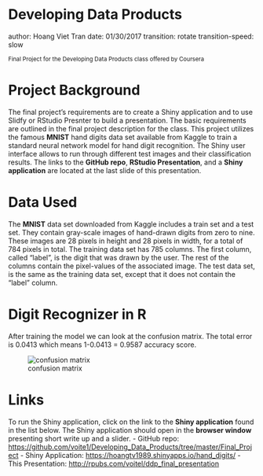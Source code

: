 Developing Data Products 
========================================================
author: Hoang Viet Tran
date: 01/30/2017
transition: rotate
transition-speed: slow

<small>
Final Project for the Developing Data Products 
class offered by Coursera
</small>

Project Background
========================================================
The final project's requirements are to create a Shiny application 
and to use Slidfy or RStudio Presnter to build a presentation. The basic
requirements are outlined in the final project description for the class. 
This project utilizes the famous **MNIST** hand digits data set available from Kaggle 
to train a standard neural network model for hand digit recognition. The Shiny user 
interface allows to run through different test images and their classification results. 
The links to the **GitHub repo**, **RStudio Presentation**, and a **Shiny application** 
are located at the last slide of this presentation.

Data Used
========================================================
The **MNIST** data set downloaded from Kaggle includes a train set
and a test set.
They contain gray-scale images of hand-drawn digits from zero to nine.
These images are 28 pixels in height and 28 pixels in width, for a total
of 784 pixels in total.
The training data set has 785 columns. The first column, called "label",
is the digit that was drawn by the user. The rest of the columns contain
the pixel-values of the associated image.
The test data set, is the same as the training data set, except that it 
does not contain the "label" column.

Digit Recognizer in R
========================================================
After training the model we can look at the confusion matrix. The total
error is 0.0413 which means 1-0.0413 = 0.9587 accuracy score.

![confusion matrix](/Users/hoang/Documents/Data_Science_JHU/RFURF/hand_digits/figure/confusion_matrix.png)

Links
========================================================
To run the Shiny application, click on the link to the **Shiny application** 
found in the list below. The Shiny application should open in the **browser window** 
presenting short write up and a slider.
- GitHub repo: [https://github.com/voite1/Developing_Data_Products/tree/master/Final_Project](https://github.com/voite1/Developing_Data_Products/tree/master/Final_Project)
- Shiny Application: [https://hoangtv1989.shinyapps.io/hand_digits/](https://hoangtv1989.shinyapps.io/hand_digits/)
- This Presentation: [http://rpubs.com/voitel/ddp_final_presentation](http://rpubs.com/voitel/ddp_final_presentation)